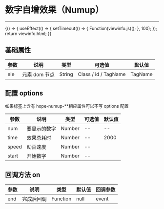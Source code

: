 
# 数字自增效果（Numup）

---

<Meta title="常用函数/数字自增效果(Numup)" />

<Canvas>
    <Story
        name="数字自增效果(Numup)"
        height="150px"
        parameters={{
            docs: { source: { code: `${viewinfo.html}${viewinfo.js}` } },
        }}
    >
        {() => {
            useEffect(() => {
                setTimeout(() => {
                    Function(viewinfo.js)();
                }, 100);
            });
            return viewinfo.html;
        }}
    </Story>
</Canvas>

## 基础属性

| 参数 | 说明          | 类型   | 可选值               | 默认值  |
| ---- | ------------- | ------ | -------------------- | ------- |
| ele  | 元素 dom 节点 | String | Class / id / TagName | TagName |

## 配置 options

如果标签上含有 hope-numup-\*\*相应属性可以不写 options 配置

| 参数  | 说明         | 类型   | 可选值 | 默认值 |
| ----- | ------------ | ------ | ------ | ------ |
| num   | 要显示的数字 | Number | --     | --     |
| time  | 效果总耗时   | Number | --     | 2000   |
| speed | 动画速度     | Number | --     |        | 100 |
| start | 开始数字     | Number | --     |        | 0 |

## 回调方法 on

| 参数 | 说明   | 类型     | 默认值 | 回调参数 |
| ---- | ------ | -------- | ------ | -------- |
| end  | 完成后回调 | Function | null   | event    |
